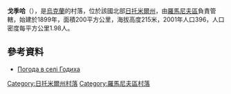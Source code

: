 {{coord|50|11|25|N|28|13|19|E|scale:30000|display=title}}

'''戈季哈'''（{{lang-uk|Годиха}}），是[[烏克蘭|烏克蘭]]的村落，位於該國北部[[日托米爾州|日托米爾州]]，由[[羅馬尼夫區|羅馬尼夫區]]負責管轄，始建於1899年，面積200平方公里，海拔高度215米，2001年人口396，人口密度每平方公里1.98人。

==參考資料==
* [http://weather.in.ua/ua/zhitomirskaja/5328 Погода в селі Годиха] {{Wayback|url=http://weather.in.ua/ua/zhitomirskaja/5328 |date=20111219134743 }}

{{DEFAULTSORT:Годиха}}
[[Category:日托米爾州村落|Category:日托米爾州村落]]
[[Category:羅馬尼夫區村落|Category:羅馬尼夫區村落]]


{{Zhytomyr-geo-stub}}